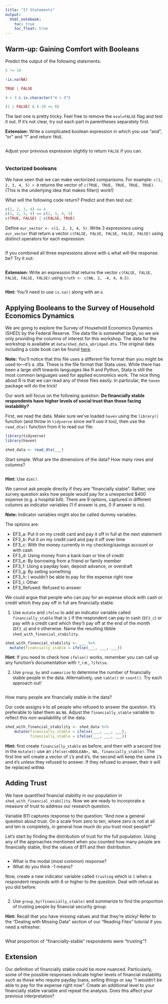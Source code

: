 ```yaml
---
title: "If Statements"
output: 
  html_notebook:
    toc: true
    toc_float: true
---
```


## Warm-up: Gaining Comfort with Booleans

Predict the output of the following statements:

```r
5 != 10
```

```r
!is.na(NA)
```

```r
TRUE | FALSE
```

```r
4 > 3 & is.character("4 < 3")
```

```r
(1 | FALSE) & (-10 <= 0)
```

The last one is pretty tricky. Feel free to remove the `eval=FALSE` flag and test it out. If it's not clear, try out each part in parentheses separately first.

**Extension:** Write a complicated boolean expression in which you use "and", "or" and "!" and return `TRUE`.

```r

```

Adjust your previous expression slightly to return `FALSE` if you can. 

```r

```

### Vectorized booleans

We have seen that we can make vectorized comparisons. For example: `c(1, 2, 3, 4, 5) > 0` returns the vector of `c(TRUE, TRUE, TRUE, TRUE, TRUE)`. (This is the underlying idea that makes filter() work!)

What will the following code return? Predict and then test out:

```r
c(1, 2, 3, 4) == 4
c(1, 2, 3, 4) == c(2, 3, 4, 5)
c(TRUE, FALSE) | c(FALSE, TRUE)
```

Define `our_vector <- c(1, 2, 3, 4, 5)`.  Write 3 expressions using `our_vector` that return a vector `c(FALSE, FALSE, FALSE, FALSE, FALSE)` using distinct operators for each expression.

```r

```

If you combined all three expressions above with `&` what will the response be? Try it out:

```r

```

**Extension:** Write an expression that returns the vector `c(FALSE, FALSE, FALSE, FALSE, FALSE)` using `truth <- c(NA, 2, -4, 4, 0.5)`.

```r

```

**Hint:** You'll need to use `is.na()` along with an `&`

## Applying Booleans to the Survey of Household Economics Dynamics

We are going to explore the Survey of Household Economics Dynamics (SHED) by the Federal Reserve. The data file is somewhat large, so we are only providing the columns of interest for this workshop. The data for the workshop is available at `data/shed_data_abridged.dta`. The original data including a code book can be found [here](https://www.federalreserve.gov/consumerscommunities/shed_data.htm).

**Note:** You'll notice that this file uses a different file format than you might be used to—it's a .dta. These is the file format that Stata uses. While there has been a large shift towards languages like R and Python, Stata is still the most common languages used for applied economics work. The nice thing about R is that we can read any of these files easily. In particular, the `haven` package will do the trick!

Our work will focus on the following question:
**Do financially stable respondents have higher levels of social trust than those facing instability?**

First, we read the data. Make sure we've loaded `haven` using the `library()` function (and throw in `tidyverse` since we'll use it too), then use the `read_dta()` function from it to read our file:

```r
library(tidyverse)
library(haven)

shed_data <- read_dta(___)
```

Start simple. What are the dimensions of the data? How many rows and columns?

```r

```

**Hint:** Use `dim()`. 

We cannot ask people directly if they are "financially stable". Rather, one survey question asks how people would pay for a unexpected $400 expense (e.g. a hospital bill). There are 9 options, captured in different columns as indicator variables (1 if answer is yes, 0 if answer is no).

**Note:** Indicator variables might also be called dummy variables.

The options are:

- EF3_a: Put it on my credit card and pay it off in full at the next statement
- EF3_b: Put it on my credit card and pay it off over time
- EF3_c: With the money currently in my checking/savings account or with cash
- EF3_d: Using money from a bank loan or line of credit
- EF3_e: By borrowing from a friend or family member
- EF3_f: Using a payday loan, deposit advance, or overdraft
- EF3_g: By selling something
- EF3_h: I wouldn't be able to pay for the expense right now
- EF3_i: Other
- EF3_Refused: Refused to answer

We could argue that people who can pay for an expense shock with cash or credit which they pay off in full are financially stable. 

1. Use `mutate` and `ifelse` to add an indicator variable called `financially_stable` that is `1` if the respondent can pay in cash (`EF3_c`) or pay with a credit card which they'll pay off at the end of the month (`EF3_a`) and `0` otherwise. Name the resulting tibble `shed_with_financial_stability`.

```r
shed_with_financial_stability <- ___ %>% 
  mutate(financially_stable = ifelse(___, ___, ___))
```

**Hint:** If you need to check how `ifelse()` works, remember you can call up any function's documentation with `?`, i.e., `?ifelse`.

2. Use `group_by` and `summarize` to determine the number of financially stable people in the data. Alternatively, use `table()` or `count()`. Try each approach out!

```r

```

How many people are financially stable in the data?

Our code assigns `0` to all people who refused to answer the question. It's preferable to label them as `NA`. Adjust the `financially_stable` variable to reflect this non-availablility of the data. 

```r
shed_with_financial_stability <- shed_data %>%
    mutate(financially_stable = ifelse(___, ___, ___),
           financially_stable = ifelse(___, ___, ___))
``` 

**Hint:** first create `financially_stable` as before, and then with a second line in the `mutate()` use an `ifelse(<BOOLEAN>, NA, financially_stable)`. The first line will create a vector of `1`'s and `0`'s, the second will keep the same `1`'s and `0`'s unless they refused to answer. If they refused to answer, their `0` will be replaced with`NA`

## Adding Trust

We have quantified financial stability in our population in `shed_with_financial_stability`. Now we are ready to incorporate a measure of trust to address our research question.

Variable B11 captures response to the question:
"And now a general question about trust. On a scale from zero to ten, where zero is not at all and ten is completely, in general how much do you trust most people?"

Let's start by finding the distribution of trust for the full population. Using any of the approaches mentioned when you counted how many people are financially stable, find the values of B11 and their distribution.

```r

```

- What is the modal (most common) response?
- What do you think -1 means?

Now, create a new indicator variable called `trusting` which is `1` when a respondent responds with 6 or higher to the question. Deal with refusal as you did before.

```r

```

2) Use `group_by(financially_stable)` and summarize to find the proportion of trusting people by financial security group.

**Hint:** Recall that you have missing values and that they're sticky! Refer to the "Dealing with Missing Data" section of our "Reading Files" tutorial if you need a refresher.

```r

```

What proportion of "financially-stable" respondents were "trusting"?

## Extension

Our definition of financially stable could be more nuanced. Particularly, some of the possible responses indicate higher levels of financial instability such as those who require payday loans, selling things or say "I wouldn't be able to pay for the expense right now". Create an additional level to your financially stable variable and repeat the analysis. Does this affect your previous interpretation?

```r

```


